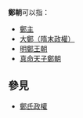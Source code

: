 {{merge from|鄭朝 (消歧義)}}'''鄭朝'''可以指：
* [[鄭主|鄭主]]
* [[王世充|大鄭（隋末政權）]]
* [[明鄭王朝|明鄭王朝]]
* [[真命天子鄭朝|真命天子鄭朝]]

== 參見 ==
* [[鄭氏政權|鄭氏政權]]
{{消歧義|Z鄭|cat=二字消歧義}}